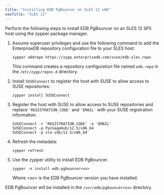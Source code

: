 ```yaml
---
title: "Installing EDB PgBouncer on SLES 12 x86"
navTitle: "SLES 12"
---
```


Perform the following steps to install EDB PgBouncer on an SLES 12 SP5 host using the zypper package manager.

1.  Assume superuser privileges and use the following command to add the EnterpriseDB repository configuration file to your SLES host:

    ``` text
    zypper addrepo https://zypp.enterprisedb.com/suse/edb-sles.repo
    ```

    This command creates a repository configuration file named `edb.repo` in the `/etc/zypp/repos.d` directory.

3.  Install `SUSEConnect` to register the host with SUSE to allow access to SUSE repositories:

    ``` text
    zypper install SUSEConnect
    ```

4.  Register the host with SUSE to allow access to SUSE repositories and replace `'REGISTRATION_CODE'` and `'EMAIL'` with your SUSE registration information:

    ``` text
    SUSEConnect -r 'REGISTRATION_CODE' -e 'EMAIL'
    SUSEConnect -p PackageHub/12.5/x86_64
    SUSEConnect -p sle-sdk/12.5/x86_64
    ```

5.  Refresh the metadata:

    ``` text
    zypper refresh
    ```

6.  Use the zypper utility to install EDB PgBouncer.

    ``` text
    zypper -n install edb-pgbouncer<xx>
    ```

    Where &lt;xx&gt; is the EDB PgBouncer version you have installed.

EDB PgBouncer will be installed in the `/usr/edb/pgbouncer<xx>` directory.
